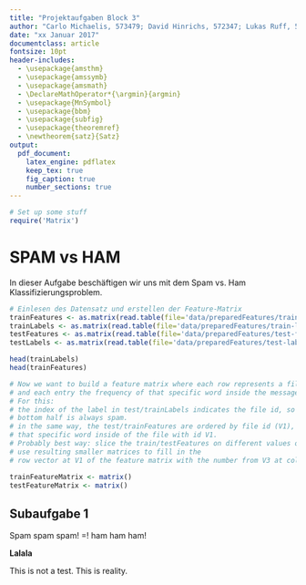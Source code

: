 ```yaml
---
title: "Projektaufgaben Block 3"
author: "Carlo Michaelis, 573479; David Hinrichs, 572347; Lukas Ruff, 572521"
date: "xx Januar 2017"
documentclass: article
fontsize: 10pt
header-includes:
  - \usepackage{amsthm}
  - \usepackage{amssymb}
  - \usepackage{amsmath}
  - \DeclareMathOperator*{\argmin}{argmin}
  - \usepackage{MnSymbol}
  - \usepackage{bbm}
  - \usepackage{subfig}
  - \usepackage{theoremref}
  - \newtheorem{satz}{Satz}
output: 
  pdf_document:
    latex_engine: pdflatex
    keep_tex: true
    fig_caption: true
    number_sections: true
---
```


```r
# Set up some stuff
require('Matrix')
```

# SPAM vs HAM

In dieser Aufgabe beschäftigen wir uns mit dem Spam vs. Ham Klassifizierungsproblem.

```r
# Einlesen des Datensatz und erstellen der Feature-Matrix
trainFeatures <- as.matrix(read.table(file='data/preparedFeatures/train-features.txt'))
trainLabels <- as.matrix(read.table(file='data/preparedFeatures/train-labels.txt'))
testFeatures <- as.matrix(read.table(file='data/preparedFeatures/test-features.txt'))
testLabels <- as.matrix(read.table(file='data/preparedFeatures/test-labels.txt'))

head(trainLabels)
head(trainFeatures)

# Now we want to build a feature matrix where each row represents a file (message), each column a word,
# and each entry the frequency of that specific word inside the message.
# For this:
# the index of the label in test/trainLabels indicates the file id, so if test/trainLabels[5]=1, the # # message with file id=5 is spam. Additionally, these are ordered. The top half is always ham, while the
# bottom half is always spam. 
# in the same way, the test/trainFeatures are ordered by file id (V1), followed by word id (V2) and word count (V3) of
# that specific word inside of the file with id V1.
# Probably best way: slice the train/testFeatures on different values of the V1 Column and
# use resulting smaller matrices to fill in the
# row vector at V1 of the feature matrix with the number from V3 at column position from V2

trainFeatureMatrix <- matrix()
testFeatureMatrix <- matrix()
```

## Subaufgabe 1


Spam spam spam! =! ham ham ham!


**Lalala**

This is not a test. This is reality.


<!--Footnotes-->